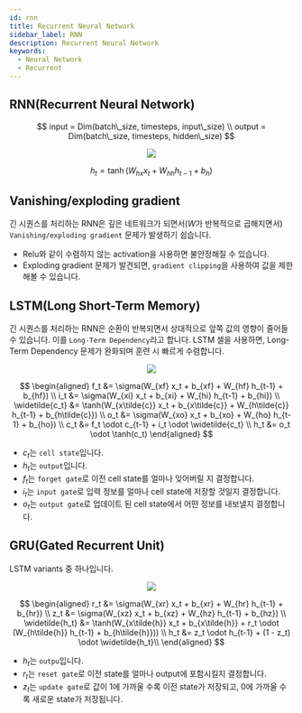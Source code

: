 ```yaml
---
id: rnn
title: Recurrent Neural Network
sidebar_label: RNN
description: Recurrent Neural Network
keywords:
  - Neural Network
  - Recurrent
---
```



## RNN(Recurrent Neural Network)

$$
input = Dim(batch\_size, timesteps, input\_size) \\
output = Dim(batch\_size, timesteps, hidden\_size)
$$

<center>
	<img src={useBaseUrl('img/mlops/nn/rnn/nn-rnn-simple.jpg')} />
</center>

$$
h_t = \tanh(W_{hx} x_t + W_{hh} h_{t-1} + b_h)
$$

## Vanishing/exploding gradient

긴 시퀀스를 처리하는 RNN은 깊은 네트워크가 되면서($W$가 반복적으로 곱해지면서) `Vanishing/exploding gradient` 문제가 발생하기 쉽습니다.

- Relu와 같이 수렴하지 않는 activation을 사용하면 불안정해질 수 있습니다.
- Exploding gradient 문제가 발견되면, `gradient clipping`을 사용하여 값을 제한 해볼 수 있습니다.

## LSTM(Long Short-Term Memory)

긴 시퀀스를 처리하는 RNN은 순환이 반복되면서 상대적으로 앞쪽 값의 영향이 줄어들 수 있습니다. 이를 `Long-Term Dependency`라고 합니다. LSTM 셀을 사용하면, Long-Term Dependency 문제가 완화되며 훈련 시 빠르게 수렴합니다.

<center>
	<img src={useBaseUrl('img/mlops/nn/rnn/nn-rnn-lstm.jpg')} />
</center>

$$
\begin{aligned}
f_t &= \sigma(W_{xf} x_t + b_{xf} + W_{hf} h_{t-1} + b_{hf}) \\
i_t &= \sigma(W_{xi} x_t + b_{xi} + W_{hi} h_{t-1} + b_{hi}) \\
\widetilde{c_t} &= \tanh(W_{x\tilde{c}} x_t + b_{x\tilde{c}} + W_{h\tilde{c}} h_{t-1} + b_{h\tilde{c}}) \\
o_t &= \sigma(W_{xo} x_t + b_{xo} + W_{ho} h_{t-1} + b_{ho}) \\
c_t &= f_t \odot c_{t-1} + i_t \odot \widetilde{c_t} \\
h_t &= o_t \odot \tanh(c_t)
\end{aligned}
$$

- $c_t$는 `cell state`입니다.
- $h_t$는 `output`입니다.
- $f_t$는 `forget gate`로 이전 cell state를 얼마나 잊어버릴 지 결정합니다.
- $i_t$는 `input gate`로 입력 정보를 얼마나 cell state에 저장할 것일지 결정합니다.
- $o_t$는 `output gate`로 업데이트 된 cell state에서 어떤 정보를 내보낼지 결정합니다.

## GRU(Gated Recurrent Unit)

LSTM variants 중 하나입니다.

<center>
	<img src={useBaseUrl('img/mlops/nn/rnn/nn-rnn-gru.jpg')} />
</center>

$$
\begin{aligned}
r_t &= \sigma(W_{xr} x_t + b_{xr} + W_{hr} h_{t-1} + b_{hr}) \\
z_t &= \sigma(W_{xz} x_t + b_{xz} + W_{hz} h_{t-1} + b_{hz}) \\
\widetilde{h_t} &= \tanh(W_{x\tilde{h}} x_t + b_{x\tilde{h}} + r_t \odot (W_{h\tilde{h}} h_{t-1} + b_{h\tilde{h}})) \\
h_t &= z_t \odot h_{t-1} + (1 - z_t) \odot \widetilde{h_t}\\
\end{aligned}
$$

- $h_t$는 `outpu`입니다.
- $r_t$는 `reset gate`로 이전 state를 얼마나 output에 포함시킬지 결정합니다.
- $z_t$는 `update gate`로 값이 1에 가까울 수록 이전 state가 저장되고, 0에 가까울 수록 새로운 state가 저장됩니다.
